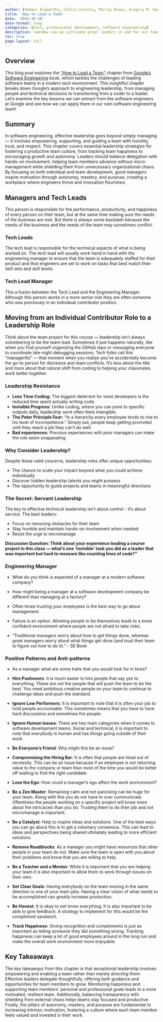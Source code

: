 ```yaml
---
author: [Hemani Alaparthi, Coltin Colucci, Philip Olwoc, Gregory M. Kapfhammer]
title: 'How to Lead a Team'
date: '2024-10-28'
date-format: long
categories: [post, professional development, software engineering]
description: <em>How can we cultivate great leaders in and for our team?</em>
toc: true
page-layout: full
---
```


## Overview

This blog post explores the ["How to Lead a
Team"](https://abseil.io/resources/swe-book/html/ch05.html) chapter from
[Google's Software Engineering](https://abseil.io/resources/swe-book) book,
which tackles the challenges of leading software teams in a modern tech
environment. This insightful chapter breaks down Google's approach to
engineering leadership, from managing people and technical decisions to
transitioning from a coder to a leader. Let's examine the key lessons we can
extract from the software engineers at Google and see how we can apply them in
our own software engineering team!

## Summary

In software engineering, effective leadership goes beyond simply managing --- it
involves empowering, supporting, and guiding a team with humility, trust, and
respect. This chapter covers essential leadership strategies for fostering a
productive team culture, from tracking team happiness to encouraging growth and
autonomy. Leaders should balance delegation with hands-on involvement, helping
team members advance without micro-management while shielding them from
unnecessary organizational chaos. By focusing on both individual and team
development, good managers inspire motivation through autonomy, mastery, and
purpose, creating a workplace where engineers thrive and innovation flourishes.

## Managers and Tech Leads

This person is responsible for the performance, productivity, and happiness of
every person on their team, but at the same time making sure the needs of the
business are met. But there is always some backlash because the needs of the
business and the needs of the team may sometimes conflict. 

### Tech Leads

The tech lead is responsible for the technical aspects of what is being worked
on. The tech lead will usually work hand in hand with the engineering manager to
ensure that the team is adequately staffed for their product and that engineers
are set to work on tasks that best match their skill sets and skill levels.

### Tech Lead Manager

This a fusion between the Tech Lead and the Engineering Manager. Although this
person works in a more senior role they are often someone who was previously in
an individual contributor position. 

## Moving from an Individual Contributor Role to a Leadership Role

Think about the team project for this course --- leadership isn't always
volunteering to be the team lead. Sometimes it just happens naturally, like when
you find yourself organizing the GitHub repo or messaging everyone to coordinate
late-night debugging sessions. Tech folks call this "manageritis" --- that
moment when you realize you've accidentally become the go-to person for
decisions and team conflicts. It's less about the title and more about that
natural shift from coding to helping your classmates work better together.

### Leadership Resistance

- **Less Time Coding:** The biggest deterrent for most developers is the reduced
time spent actually writing code.
- **Invisible Progress:** Unlike coding, where you can point to specific outputs
daily, leadership work often feels intangible.
- **The Peter Principle Fear:** "In a hierarchy every employee tends to rise to
his level of incompetence." Simply put, people keep getting promoted until they
reach a job they can't do well.
- **Bad experiences:**  Previous experiences with poor managers can make the
role seem unappealing.

### Why Consider Leadership?

Despite these valid concerns, leadership roles offer unique opportunities:

- The chance to scale your impact beyond what you could achieve individually
- Discover hidden leadership talents you might possess
- The opportunity to guide projects and teams in meaningful directions

### The Secret: Servant Leadership

The key to effective technical leadership isn't about control - it's about
service. The best leaders:

- Focus on removing obstacles for their team
- Stay humble and maintain hands-on involvement when needed
- Resist the urge to micromanage

**Discussion Question: Think about your experience leading a course project in
this class --- what's one 'invisible' task you did as a leader that was
important but hard to measure like counting lines of code?"**

### Engineering Manager

- What do you think is expected of a manager at a modern software company?

- How might being a manager at a software development company be different than
managing at a factory?

- Often times trusting your employees is the best way to go about management.

- Failure is an option. Allowing people to be themselves leads to a more
confident environment where people are not afraid to take risks.

- "Traditional managers worry about how to get things done, whereas great
managers worry about what things get done (and trust their team to figure out
how to do it)." - SE Book

### Positive Patterns and Anti-patterns

- As a manager what are some traits that you would look for in hires?

- **Hire Pushovers**: It is much easier to hire people that say yes to
everything. These are not the people that will push the team to be the best. You
need ambitious creative people on your team to continue to challenge ideas and
push the standard. 

- **Ignore Low Performers**: It is important to note that it is often your job
to hold people accountable. This sometimes means that you have to have hard
discussions and sometimes fire people.

- **Ignore Human Issues**: There are two main categories when it comes to
software development teams. Social and technical, it is important to note that
everybody is human and has things going outside of their work. 

- **Be Everyone's Friend**: Why might this be an issue?

- **Compromising the Hiring Bar**: It is often that people are hired out of
necessity. This can be an issue because if an employee is not returning value to
the company or team than most of the time you would be better off waiting to
find the right candidate.

- **Lose the Ego**: How could a manager's ego affect the work environment?

- **Be a Zen Master**: Remaining calm and not panicking can be huge for your
team. Along with this you do not have to over communicate. Oftentimes the people
working on a specific project will know more about the intricacies than you do.
Trusting them to do their job and not micromanage is important.

- **Be a Catalyst**: Help to inspire ideas and solutions. One of the best ways
you can go about this is to get a voluntary consensus. This can lead to ideas
and perspectives being shared ultimately leading to more efficient solutions. 

- **Remove Roadblocks**: As a manager you might have resources that other people
in your team do not. Make sure the team is open with you about their problems
and know that you are willing to help.

- **Be a Teacher and a Mentor**: While it is important that you are helping your
team it is also important to allow them to work through issues on their own. 

- **Set Clear Goals**: Having everybody on the team moving in the same direction
is one of your main jobs. Having a clear vision of what needs to be accomplished
can greatly increase production.

- **Be Honest**: It is okay to not know everything. It is also important to be
able to give feedback. A strategy to implement for this would be the compliment
sandwich.

- **Track Happiness**: Giving recognition and complements is just as important
as telling someone they did something wrong. Tracking happiness can keep a lot
of good employees around in the long run and make the overall work environment
more enjoyable. 

## Key Takeaways

The key takeaways from this chapter is that exceptional leadership involves
empowering and enabling a team rather than merely _directing_ them. Effective
leaders delegate thoughtfully, offering both guidance and opportunities for team
members to grow. Monitoring happiness and supporting team members’ personal and
professional goals leads to a more motivated, resilient team. Additionally,
balancing transparency with shielding from external chaos helps teams stay
focused and productive. Finally, the pillars of autonomy, mastery, and purpose
are fundamental to increasing intrinsic motivation, fostering a culture where
each team member feels valued and invested in their work.
